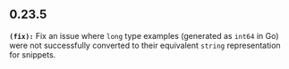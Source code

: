 ## 0.23.5
**`(fix):`** Fix an issue where `long` type examples (generated as `int64` in Go) were not successfully converted to their equivalent `string` representation for snippets.

